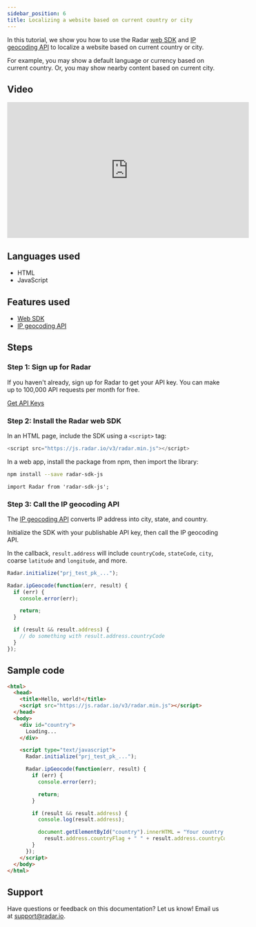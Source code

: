 ```yaml
---
sidebar_position: 6
title: Localizing a website based on current country or city
---
```


In this tutorial, we show you how to use the Radar [web SDK](/sdk/web) and [IP geocoding API](/api#ip-geocode) to localize a website based on current country or city.

For example, you may show a default language or currency based on current country. Or, you may show nearby content based on current city.

## Video

<iframe width="560" height="315" src="https://www.youtube-nocookie.com/embed/yIjPk4nddBA" frameborder="0" allow="accelerometer; autoplay; encrypted-media; gyroscope; picture-in-picture" allowfullscreen></iframe>

## Languages used

- HTML
- JavaScript

## Features used

- [Web SDK](/sdk/web)
- [IP geocoding API](/api#ip-geocode)

## Steps

### Step 1: Sign up for Radar

If you haven't already, sign up for Radar to get your API key. You can make up to 100,000 API requests per month for free.

<a className="btn btn-large btn-primary" href="https://radar.io/signup">Get API Keys</a>

### Step 2: Install the Radar web SDK

In an HTML page, include the SDK using a `<script>` tag:

```javascript
<script src="https://js.radar.io/v3/radar.min.js"></script>
```

In a web app, install the package from npm, then import the library:

```bash
npm install --save radar-sdk-js
```

```
import Radar from 'radar-sdk-js';
```

### Step 3: Call the IP geocoding API

The [IP geocoding API](/api#ip-geocode) converts IP address into city, state, and country.

Initialize the SDK with your publishable API key, then call the IP geocoding API.

In the callback, `result.address` will include `countryCode`, `stateCode`, `city`, coarse `latitude` and `longitude`, and more.

```javascript
Radar.initialize("prj_test_pk_...");

Radar.ipGeocode(function(err, result) {
  if (err) {
    console.error(err);

    return;
  }

  if (result && result.address) {
    // do something with result.address.countryCode
  }
});
```

## Sample code

```html
<html>
  <head>
    <title>Hello, world!</title>
    <script src="https://js.radar.io/v3/radar.min.js"></script>
  </head>
  <body>
    <div id="country">
      Loading...
    </div>

    <script type="text/javascript">
      Radar.initialize("prj_test_pk_...");

      Radar.ipGeocode(function(err, result) {
        if (err) {
          console.error(err);

          return;
        }

        if (result && result.address) {
          console.log(result.address);

          document.getElementById("country").innerHTML = "Your country is " +
            result.address.countryFlag + " " + result.address.countryCode;
        }
      });
    </script>
  </body>
</html>
```

## Support

Have questions or feedback on this documentation? Let us know! Email us at [support@radar.io](mailto:support@radar.io).
